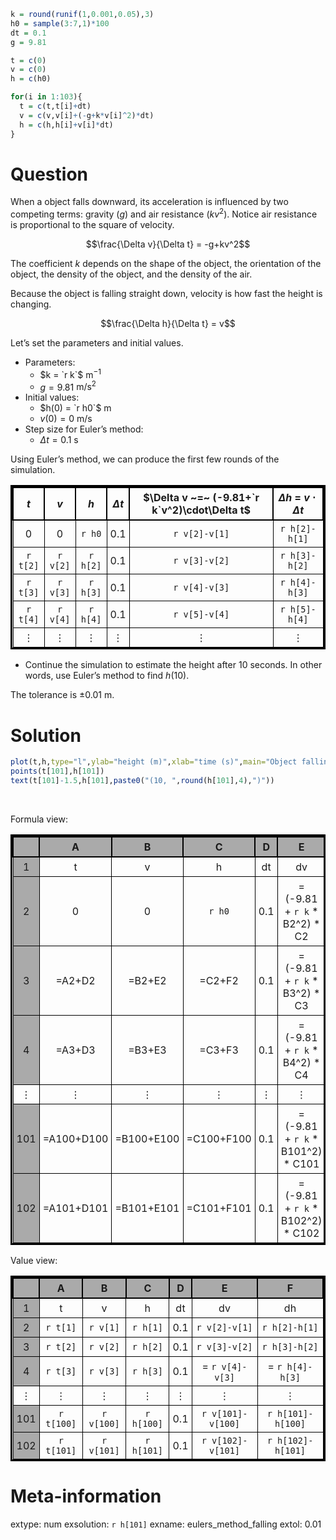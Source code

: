 ```r
k = round(runif(1,0.001,0.05),3)
h0 = sample(3:7,1)*100
dt = 0.1
g = 9.81

t = c(0)
v = c(0)
h = c(h0)

for(i in 1:103){
  t = c(t,t[i]+dt)
  v = c(v,v[i]+(-g+k*v[i]^2)*dt)
  h = c(h,h[i]+v[i]*dt)
}
```


Question
========

When a object falls downward, its acceleration is influenced by two competing terms: gravity ($g$) and air resistance ($kv^2$). Notice air resistance is proportional to the square of velocity.

$$\frac{\Delta v}{\Delta t} = -g+kv^2$$

The coefficient $k$ depends on the shape of the object, the orientation of the object, the density of the object, and the density of the air.

Because the object is falling straight down, velocity is how fast the height is changing.

$$\frac{\Delta h}{\Delta t} = v$$

Let's set the parameters and initial values.

* Parameters:
  * $k = `r k`$ $\text{m}^{-1}$
  * $g = 9.81$ $\text{m/s}^2$
* Initial values:
  * $h(0) = `r h0`$ m
  * $v(0) = 0$ m/s
* Step size for Euler's method:
  * $\Delta t=0.1$ s

Using Euler's method, we can produce the first few rounds of the simulation.

<style>
table.brd td{
  border: 1px solid black;
  padding: 5px;
  text-align: center;
}
table.brd th{
  border: 2px solid black;
  padding: 5px;
  text-align: center;
}
table.brd {
  border: 3px solid black;
}
</style>

<table class="brd">
  <tr>
    <th>$t$</th>
    <th>$v$</th>
    <th>$h$</th>
    <th>$\Delta t$</th>
    <th>$\Delta v ~=~ (-9.81+`r k`v^2)\cdot\Delta t$</th>
    <th>$\Delta h ~=~ v \cdot \Delta t$</th>
  </tr>
  <tr>
    <td>0</td>
    <td>0</td>
    <td>`r h0`</td>
    <td>0.1</td>
    <td>`r v[2]-v[1]`</td>
    <td>`r h[2]-h[1]`</td>
  </tr>
  <tr>
    <td>`r t[2]`</td>
    <td>`r v[2]`</td>
    <td>`r h[2]`</td>
    <td>0.1</td>
    <td>`r v[3]-v[2]`</td>
    <td>`r h[3]-h[2]`</td>
  </tr>
  <tr>
    <td>`r t[3]`</td>
    <td>`r v[3]`</td>
    <td>`r h[3]`</td>
    <td>0.1</td>
    <td>`r v[4]-v[3]`</td>
    <td>`r h[4]-h[3]`</td>
  </tr>
  <tr>
    <td>`r t[4]`</td>
    <td>`r v[4]`</td>
    <td>`r h[4]`</td>
    <td>0.1</td>
    <td>`r v[5]-v[4]`</td>
    <td>`r h[5]-h[4]`</td>
  </tr>
  <tr>
    <td>$\vdots$</td>
    <td>$\vdots$</td>
    <td>$\vdots$</td>
    <td>$\vdots$</td>
    <td>$\vdots$</td>
    <td>$\vdots$</td>
  </tr>
</table>

* Continue the simulation to estimate the height after 10 seconds. In other words, use Euler's method to find $h(10)$.

The tolerance is $\pm 0.01$ m.


Solution
========


```r
plot(t,h,type="l",ylab="height (m)",xlab="time (s)",main="Object falling with air resistance")
points(t[101],h[101])
text(t[101]-1.5,h[101],paste0("(10, ",round(h[101],4),")"))
```
\

<style>
table.sol td{
  border: 1px solid black;
  padding: 5px;
  text-align: center;
}
table.sol td.fc{
  border: 1px solid black;
  padding: 5px;
  text-align: center;
  background-color: #aaaaaa;
}
table.sol th{
  border: 2px solid black;
  padding: 5px;
  text-align: center;
  background-color: #aaaaaa;
}
table.sol {
  border: 3px solid black;
}

</style>

Formula view:

<table class="sol">
  <tr>
    <th> </th>
    <th>A</th> 
    <th>B</th>
    <th>C</th>
    <th>D</th>
    <th>E</th>
    <th>F</th>
  </tr>
  <tr>
    <td class="fc">1</td>
    <td> t </td>
    <td> v </td>
    <td> h </td>
    <td> dt </td>
    <td> dv </td>
    <td> dh </td>
  </tr>
  <tr>
    <td class="fc">2</td>
    <td> 0 </td>
    <td> 0 </td>
    <td> `r h0` </td>
    <td> 0.1 </td>
    <td> = (-9.81 + `r k` * B2^2) * C2</td>
    <td> = B2*C2</td>
  </tr>
  <tr>
    <td class="fc">3</td>
    <td> =A2+D2 </td>
    <td> =B2+E2 </td>
    <td> =C2+F2 </td>
    <td> 0.1 </td>
    <td> = (-9.81 + `r k` * B3^2) * C3</td>
    <td> = B3*C3</td>
  </tr>
  <tr>
    <td class="fc">4</td>
    <td> =A3+D3 </td>
    <td> =B3+E3 </td>
    <td> =C3+F3 </td>
    <td> 0.1 </td>
    <td> = (-9.81 + `r k` * B4^2) * C4</td>
    <td> = B4*C4</td>
  </tr>
  <tr>
    <td>$\vdots$</td>
    <td>$\vdots$</td>
    <td>$\vdots$</td>
    <td>$\vdots$</td>
    <td>$\vdots$</td>
    <td>$\vdots$</td>
    <td>$\vdots$</td>
  </tr>
  <tr>
    <td class="fc">101</td>
    <td> =A100+D100 </td>
    <td> =B100+E100 </td>
    <td> =C100+F100 </td>
    <td> 0.1 </td>
    <td> = (-9.81 + `r k` * B101^2) * C101</td>
    <td> = B101*C101</td>
  </tr>
  <tr>
    <td class="fc">102</td>
    <td> =A101+D101 </td>
    <td> =B101+E101 </td>
    <td> =C101+F101 </td>
    <td> 0.1 </td>
    <td> = (-9.81 + `r k` * B102^2) * C102</td>
    <td> = B102*C102</td>
  </tr>
</table>

Value view:

<table class="sol">
  <tr>
    <th> </th>
    <th>A</th> 
    <th>B</th>
    <th>C</th>
    <th>D</th>
    <th>E</th>
    <th>F</th>
  </tr>
  <tr>
    <td class="fc">1</td>
    <td> t </td>
    <td> v </td>
    <td> h </td>
    <td> dt </td>
    <td> dv </td>
    <td> dh </td>
  </tr>
  <tr>
    <td class="fc">2</td>
    <td> `r t[1]` </td>
    <td> `r v[1]` </td>
    <td> `r h[1]` </td>
    <td> 0.1 </td>
    <td> `r v[2]-v[1]` </td>
    <td> `r h[2]-h[1]`</td>
  </tr>
  <tr>
    <td class="fc">3</td>
    <td> `r t[2]` </td>
    <td> `r v[2]` </td>
    <td> `r h[2]` </td>
    <td> 0.1 </td>
    <td> `r v[3]-v[2]` </td>
    <td> `r h[3]-h[2]`</td>
  </tr>
  <tr>
    <td class="fc">4</td>
    <td> `r t[3]` </td>
    <td> `r v[3]` </td>
    <td> `r h[3]` </td>
    <td> 0.1 </td>
    <td> = `r v[4]-v[3]` </td>
    <td> = `r h[4]-h[3]`</td>
  </tr>
  <tr>
    <td>$\vdots$</td>
    <td>$\vdots$</td>
    <td>$\vdots$</td>
    <td>$\vdots$</td>
    <td>$\vdots$</td>
    <td>$\vdots$</td>
    <td>$\vdots$</td>
  </tr>
  <tr>
    <td class="fc">101</td>
    <td> `r t[100]` </td>
    <td> `r v[100]` </td>
    <td> `r h[100]` </td>
    <td> 0.1 </td>
    <td> `r v[101]-v[100]` </td>
    <td> `r h[101]-h[100]`</td>
  </tr>
  <tr>
    <td class="fc">102</td>
    <td> `r t[101]` </td>
    <td> `r v[101]` </td>
    <td> `r h[101]` </td>
    <td> 0.1 </td>
    <td> `r v[102]-v[101]` </td>
    <td> `r h[102]-h[101]`</td>
  </tr>
</table>



Meta-information
============
extype: num
exsolution: `r h[101]`
exname: eulers_method_falling
extol: 0.01